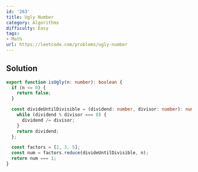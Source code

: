 ```yaml
---
id: '263'
title: Ugly Number
category: Algorithms
difficulty: Easy
tags:
- Math
url: https://leetcode.com/problems/ugly-number
---
```


## Solution

```typescript filename="solution.ts" copy
export function isUgly(n: number): boolean {
  if (n <= 0) {
    return false;
  }

  const divideUntilDivisible = (dividend: number, divisor: number): number => {
    while (dividend % divisor === 0) {
      dividend /= divisor;
    }
    return dividend;
  };

  const factors = [2, 3, 5];
  const num = factors.reduce(divideUntilDivisible, n);
  return num === 1;
}
```

